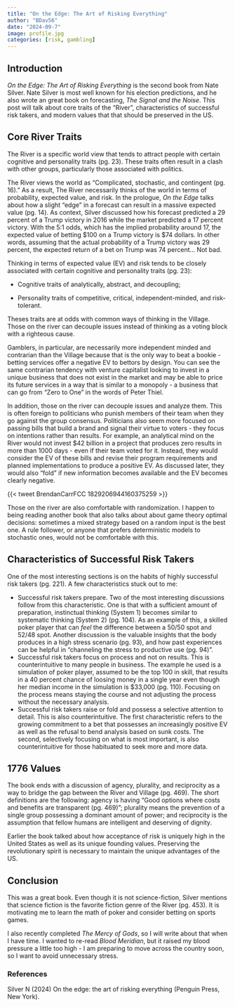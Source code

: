 ```yaml
---
title: "On the Edge: The Art of Risking Everything"
author: "BDav56"
date: "2024-09-7"
image: profile.jpg
categories: [risk, gambling]
---
```


## Introduction

*On the Edge: The Art of Risking Everything* is the second book from Nate Silver. Nate Silver is most well known for his election predictions, and he also wrote an great book on forecasting, *The Signal and the Noise*. This post will talk about core traits of the "River", characteristics of successful risk takers, and modern values that that should be preserved in the US.

## Core River Traits

The River is a specific world view that tends to attract people with certain cognitive and personality traits (pg. 23). These traits often result in a clash with other groups, particularly those associated with politics.

The River views the world as "Complicated, stochastic, and contingent (pg. 16)." As a result, The River necessarily thinks of the world in terms of probability, expected value, and risk. In the prologue, *On the Edge* talks about how a slight "edge" in a forecast can result in a massive expected value (pg. 14). As context, Silver discussed how his forecast predicted a 29 percent of a Trump victory in 2016 while the market predicted a 17 percent victory. With the 5:1 odds, which has the implied probability around 17, the expected value of betting \$100 on a Trump victory is \$74 dollars. In other words, assuming that the actual probability of a Trump victory was 29 percent, the expected return of a bet on Trump was 74 percent... Not bad.

Thinking in terms of expected value (EV) and risk tends to be closely associated with certain cognitive and personality traits (pg. 23):

-   Cognitive traits of analytically, abstract, and decoupling;

-   Personality traits of competitive, critical, independent-minded, and risk-tolerant.

Theses traits are at odds with common ways of thinking in the Village. Those on the river can decouple issues instead of thinking as a voting block with a righteous cause.

Gamblers, in particular, are necessarily more independent minded and contrarian than the Village because that is the only way to beat a bookie - betting services offer a negative EV to bettors by design. You can see the same contrarian tendency with venture capitalist looking to invest in a unique business that does not exist in the market and may be able to price its future services in a way that is similar to a monopoly - a business that can go from "Zero to One" in the words of Peter Thiel.

In addition, those on the river can decouple issues and analyze them. This is often foreign to politicians who punish members of their team when they go against the group consensus. Politicians also seem more focused on passing bills that build a brand and signal their virtue to voters - they focus on intentions rather than results. For example, an analytical mind on the River would not invest \$42 billion in a project that produces zero results in more than 1000 days - even if their team voted for it. Instead, they would consider the EV of these bills and revise their program requirements and planned implementations to produce a positive EV. As discussed later, they would also "fold" if new information becomes available and the EV becomes clearly negative.

{{< tweet BrendanCarrFCC 1829206944160375259 >}}

Those on the river are also comfortable with randomization. I happen to being reading another book that also talks about about game theory optimal decisions: sometimes a mixed strategy based on a random input is the best one. A rule follower, or anyone that prefers deterministic models to stochastic ones, would not be comfortable with this.

## Characteristics of Successful Risk Takers

One of the most interesting sections is on the habits of highly successful risk takers (pg. 221). A few characteristics stuck out to me:

-   Successful risk takers prepare. Two of the most interesting discussions follow from this characteristic. One is that with a sufficient amount of preparation, instinctual thinking (System 1) becomes similar to systematic thinking (System 2) (pg. 104). As an example of this, a skilled poker player that can *feel* the difference between a 50/50 spot and 52/48 spot. Another discussion is the valuable insights that the body produces in a high stress scenario (pg. 93), and how past experiences can be helpful in "channeling the stress to productive use (pg. 94)".
-   Successful risk takers focus on process and not on results. This is counterintuitive to many people in business. The example he used is a simulation of poker player, assumed to be the top 100 in skill, that results in a 40 percent chance of loosing money in a single year even though her median income in the simulation is \$33,000 (pg. 110). Focusing on the process means staying the course and not adjusting the process without the necessary analysis.
-   Successful risk takers raise or fold and possess a selective attention to detail. This is also counterintuitive. The first characteristic refers to the growing commitment to a bet that possesses an increasingly positive EV as well as the refusal to bend analysis based on sunk costs. The second, selectively focusing on what is most important, is also counterintuitive for those habituated to seek more and more data.

## 1776 Values

The book ends with a discussion of agency, plurality, and reciprocity as a way to bridge the gap between the River and Village (pg. 469). The short definitions are the following: agency is having "Good options where costs and benefits are transparent (pg. 469)"; plurality means the prevention of a single group possessing a dominant amount of power; and reciprocity is the assumption that fellow humans are intelligent and deserving of dignity.

Earlier the book talked about how acceptance of risk is uniquely high in the United States as well as its unique founding values. Preserving the revolutionary spirit is necessary to maintain the unique advantages of the US.

## Conclusion

This was a great book. Even though it is not science-fiction, Silver mentions that science fiction is the favorite fiction genre of the River (pg. 453). It is motivating me to learn the math of poker and consider betting on sports games.

I also recently completed *The Mercy of Gods*, so I will write about that when I have time. I wanted to re-read *Blood Meridian*, but it raised my blood pressure a little too high - I am preparing to move across the country soon, so I want to avoid unnecessary stress.

### References

Silver N (2024) On the edge: the art of risking everything (Penguin Press, New York).
